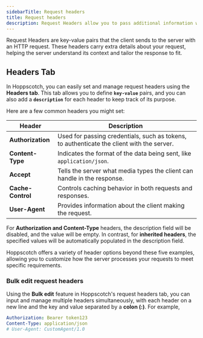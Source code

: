 ```yaml
---
sidebarTitle: Request headers
title: Request headers
description: Request Headers allow you to pass additional information with requests, helping to control how the server responds.
---
```


Request Headers are key-value pairs that the client sends to the server with an HTTP request. These headers carry extra details about your request, helping the server understand its context and tailor the response to fit.

## Headers Tab

In Hoppscotch, you can easily set and manage request headers using the **Headers tab**. This tab allows you to define **`key-value`** pairs, and you can also add a **`description`** for each header to keep track of its purpose.

Here are a few common headers you might set:

| **Header**        | **Description**                                                                           |
| ----------------- | ----------------------------------------------------------------------------------------- |
| **Authorization** | Used for passing credentials, such as tokens, to authenticate the client with the server. |
| **Content-Type**  | Indicates the format of the data being sent, like `application/json`.                     |
| **Accept**        | Tells the server what media types the client can handle in the response.                  |
| **Cache-Control** | Controls caching behavior in both requests and responses.                                 |
| **User-Agent**    | Provides information about the client making the request.                                 |

<Note> For **Authorization and Content-Type** headers, the description field will be disabled, and the value will be empty. In contrast, for **inherited headers**, the specified values will be automatically populated in the description field. </Note>

Hoppscotch offers a variety of header options beyond these five examples, allowing you to customize how the server processes your requests to meet specific requirements.

### Bulk edit request headers

Using the  <Icon icon="pen-to-square" iconType="solid" />  **Bulk edit** feature in Hoppscotch's request headers tab, you can input and manage multiple headers simultaneously, with each header on a new line and the key and value separated by a **colon (:)**. For example,

```yaml
Authorization: Bearer token123
Content-Type: application/json
# User-Agent: CustomAgent/1.0
```

